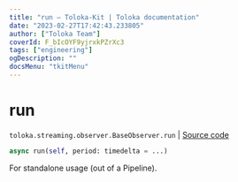 ```yaml
---
title: "run — Toloka-Kit | Toloka documentation"
date: "2023-02-27T17:42:43.233805"
author: ["Toloka Team"]
coverId: F_bIcOYF9yjrxkPZrXc3
tags: ["engineering"]
ogDescription: ""
docsMenu: "tkitMenu"
---
```


# run
`toloka.streaming.observer.BaseObserver.run` | [Source code](https://github.com/Toloka/toloka-kit/blob/v1.1.4/src/streaming/observer.py#L55)

```python
async run(self, period: timedelta = ...)
```

For standalone usage (out of a Pipeline).